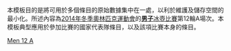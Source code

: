 <noinclude>
本模板目的是將可用於多個條目的原始數據集中在一處，以利於維護及儲存空間的最小化。所述內容為[[2014年冬季奧林匹克運動會]]的[[2014年冬季奧林匹克運動會男子冰壺比賽|'''男子'''冰壺比賽]]第12輪A場次。本模板典型應用於參加比賽的國家代表隊條目，以及該項比賽本身的條目。
</noinclude>{{Curlingbox
| sheet = A {{v|2014 Winter Olympics men's curling draw 12 sheet A}}
| team1 = {{flagIOC|CHN|2014年冬季}}（[[劉銳 (運動員)|劉銳]]）{{X}}
|1|0|0|2|0|0|1|1|0|1| |6
| team2 = {{flagIOC|GBR|2014年冬季}}（[[David Murdoch|Murdoch]]）
|0|1|1|0|0|1|0|0|2|0| |5
}}<noinclude>
{{2014 Winter Olympics curling convenience template navbox}}
[[Category:2014年冬季奧林匹克運動會冰壺比賽模板|Men 12 A]]
</noinclude>
